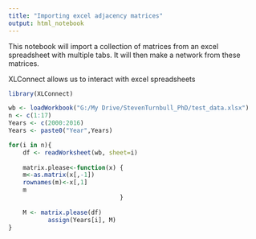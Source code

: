 ```yaml
---
title: "Importing excel adjacency matrices"
output: html_notebook
---
```


This notebook will import a collection of matrices from an excel spreadsheet with multiple tabs.
It will then make a network from these matrices.

XLConnect allows us to interact with excel spreadsheets
```R
library(XLConnect)

```

```R
wb <- loadWorkbook("G:/My Drive/StevenTurnbull_PhD/test_data.xlsx")
n <- c(1:17)
Years <- c(2000:2016)
Years <- paste0("Year",Years)

for(i in n){
    df <- readWorksheet(wb, sheet=i)
    
    matrix.please<-function(x) {
    m<-as.matrix(x[,-1])
    rownames(m)<-x[,1]
    m
                               }
    
    M <- matrix.please(df)
           assign(Years[i], M)
}


```
